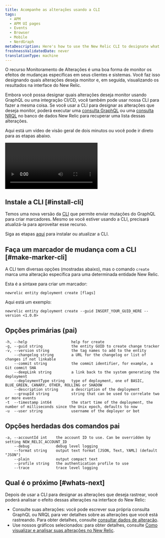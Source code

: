 ```yaml
---
title: Acompanhe as alterações usando a CLI
tags:
  - APM
  - APM UI pages
  - Events
  - Browser
  - Mobile
  - NerdGraph
metaDescription: Here's how to use the New Relic CLI to designate what you want to capture with change tracking.
freshnessValidatedDate: never
translationType: machine
---
```


O recurso Monitoramento de Alterações é uma boa forma de monitor os efeitos de mudanças específicas em seus clientes e sistemas. Você faz isso designando quais alterações deseja monitor e, em seguida, visualizando os resultados na interface do New Relic.

Embora você possa designar quais alterações deseja monitor usando GraphQL ou uma integração CI/CD, você também pode usar nossa CLI para fazer a mesma coisa. Se você usar a CLI para designar as alterações que deseja monitor, poderá executar uma [consulta GraphQL](#list-with-graphql) ou uma [consulta NRQL](/docs/change-tracking/change-tracking-graphql#key-signals) no banco de dados New Relic para recuperar uma lista dessas alterações.

Aqui está um vídeo de visão geral de dois minutos ou você pode ir direto para as etapas abaixo.

<Video
  type="youtube"
  id="S0WuLnjCzes"
/>

## Instale a CLI [#install-cli]

Temos uma nova versão da [CLI](/docs/new-relic-solutions/tutorials/new-relic-cli) que permite enviar mutações do GraphQL para criar marcadores. Mesmo se você estiver usando a CLI, precisará atualizá-la para aproveitar esse recurso.

Siga as etapas [aqui](https://github.com/newrelic/newrelic-cli#installation--upgrades) para instalar ou atualizar a CLI.

## Faça um marcador de mudança com a CLI [#make-marker-cli]

A CLI tem diversas opções (mostradas abaixo), mas o comando `create` marca uma alteração específica para uma determinada entidade New Relic.

Esta é a sintaxe para criar um marcador:

```
newrelic entity deployment create [flags]
```

Aqui está um exemplo:

```
newrelic entity deployment create --guid INSERT_YOUR_GUID_HERE --version <1.0.0>
```

## Opções primárias (pai)

```
-h, --help                    help for create
-g, --guid string             the entity GUID to create change tracker
-v, --version string          the tag names to add to the entity
    --changelog string        a URL for the changelog or list of changes if not linkable
    --commit string           the commit identifier, for example, a Git commit SHA
    --deepLink string         a link back to the system generating the deployment
    --deploymentType string   type of deployment, one of BASIC, BLUE_GREEN, CANARY, OTHER, ROLLING or SHADOW
    --description string      a description of the deployment
    --groupId string          string that can be used to correlate two or more events
-t  --timestamp int64         the start time of the deployment, the number of milliseconds since the Unix epoch, defaults to now
-u  --user string             username of the deployer or bot
```

## Opções herdadas dos comandos pai

```
-a, --accountId int    the account ID to use. Can be overridden by setting NEW_RELIC_ACCOUNT_ID
    --debug            debug level logging
    --format string    output text format [JSON, Text, YAML] (default "JSON")
    --plain            output compact text
    --profile string   the authentication profile to use
    --trace            trace level logging
```

## Qual é o próximo [#whats-next]

Depois de usar a CLI para designar as alterações que deseja rastrear, você poderá analisar o efeito dessas alterações na interface do New Relic:

* Consulte suas alterações: você pode escrever sua própria consulta GraphQL ou NRQL para ver detalhes sobre as alterações que você está rastreando. Para obter detalhes, consulte [consultar dados de alteração](/docs/change-tracking/change-tracking-view-analyze/#query-deployments).
* Use nossos gráficos selecionados: para obter detalhes, consulte [Como visualizar e analisar suas alterações no New Relic](/docs/change-tracking/change-tracking-view-analyze).